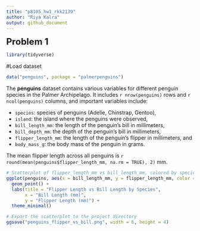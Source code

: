 ```yaml
---
title: "p8105_hw1_rkk2139"
author: "Riya Kalra"
output: github_document
---
```


<font size="5"><b>Problem 1</b></font>

```r
library(tidyverse)
```
#Load dataset
```r
data("penguins", package = "palmerpenguins")
```
The **penguins** dataset contains various variables for different penguin species in the Palmer Archipelago. It includes `r nrow(penguins)` rows and `r ncol(penguins)` columns, and important variables include:

- `species`: species of penguins (Adelie, Chinstrap, Gentoo),
- `island`: the island where the penguins were observed,
- `bill_length_mm`: the length of the penguin's bill in millimeters,
- `bill_depth_mm`: the depth of the penguin's bill in millimeters,
- `flipper_length_mm`: the length of the penguin's flipper in millimeters, and
- `body_mass_g`: the body mass of the penguin in grams.

The mean flipper length across all penguins is `r round(mean(penguins$flipper_length_mm, na.rm = TRUE), 2)` mm.

```r
# Scatterplot of flipper_length_mm vs bill_length_mm, colored by species
ggplot(penguins, aes(x = bill_length_mm, y = flipper_length_mm, color = species)) +
  geom_point() +
  labs(title = "Flipper Length vs Bill Length by Species",
       x = "Bill Length (mm)",
       y = "Flipper Length (mm)") +
  theme_minimal()
```
  

```r
# Export the scatterplot to the project directory
ggsave("penguins_flipper_vs_bill.png", width = 6, height = 4)
```

